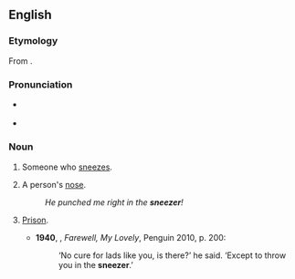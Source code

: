 ==English==

===Etymology===
From {{suffix|en|sneeze|er}}.

===Pronunciation===
* {{a|UK}} {{IPA|en|/ˈsniːzə/}}
* {{audio|en|En-au-sneezer.ogg|Audio (AU)}}

===Noun===
{{en-noun}}

# Someone who [[sneeze]]s.
# {{lb|en|slang}} A person's [[nose]].
#: ''He punched me right in the '''sneezer'''!''
# {{lb|en|US|slang|dated}} [[prison|Prison]].
#* '''1940''', {{w|Raymond Chandler}}, ''Farewell, My Lovely'', Penguin 2010, p. 200:
#*: ‘No cure for lads like you, is there?’ he said. ‘Except to throw you in the '''sneezer'''.’